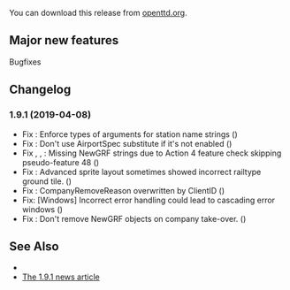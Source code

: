 {{en/-}}
{{en/OTTDVersions}}

{{en/release|prev=OpenTTD 1.9.0|next=OpenTTD 1.9.2|date=2019-04-08}}

You can download this release from [http://www.openttd.org/download-stable/1.9.1 openttd.org].

==Major new features==
Bugfixes

==Changelog==
=== 1.9.1 (2019-04-08) ===
* Fix {{en/GHIssue|6564}}: Enforce types of arguments for station name strings ({{en/GHIssue|7419}})
* Fix {{en/GHIssue|7433}}: Don't use AirportSpec substitute if it's not enabled ({{en/GHIssue|7435}})
* Fix {{en/GHIssue|7447}}, {{en/GHIssue|7466}}, {{en/GHIssue|7476}}: Missing NewGRF strings due to Action 4 feature check skipping pseudo-feature 48 ({{en/GHIssue|7449}})
* Fix {{en/GHIssue|6222}}: Advanced sprite layout sometimes showed incorrect railtype ground tile. ({{en/GHIssue|7460}})
* Fix {{en/GHIssue|7439}}: CompanyRemoveReason overwritten by ClientID ({{en/GHIssue|7465}})
* Fix: [Windows] Incorrect error handling could lead to cascading error windows ({{en/GHIssue|7482}})
* Fix {{en/GHIssue|7478}}: Don't remove NewGRF objects on company take-over. ({{en/GHIssue|7483}})


==See Also==
* {{en/Forum|topic=85117|Forum topic for 1.9.1}}
* [https://www.openttd.org/news/2019/04/08/openttd-1-9-1.html The 1.9.1 news article]